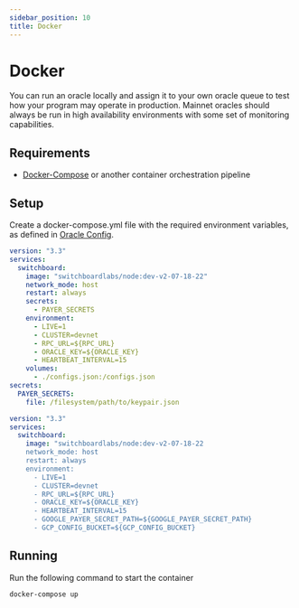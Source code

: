 ```yaml
---
sidebar_position: 10
title: Docker
---
```


# Docker

You can run an oracle locally and assign it to your own oracle queue to test how
your program may operate in production. Mainnet oracles should always be run in
high availability environments with some set of monitoring capabilities.

## Requirements

- [Docker-Compose](https://docs.docker.com/compose/install/) or another
  container orchestration pipeline

## Setup

Create a docker-compose.yml file with the required environment variables, as
defined in [Oracle Config](./#config).


<Tabs>
<TabItem value="local" label="Local Machine" default>

```yaml title="docker-compose.yml"
version: "3.3"
services:
  switchboard:
    image: "switchboardlabs/node:dev-v2-07-18-22"
    network_mode: host
    restart: always
    secrets:
      - PAYER_SECRETS
    environment:
      - LIVE=1
      - CLUSTER=devnet
      - RPC_URL=${RPC_URL}
      - ORACLE_KEY=${ORACLE_KEY}
      - HEARTBEAT_INTERVAL=15
    volumes:
      - ./configs.json:/configs.json
secrets:
  PAYER_SECRETS:
    file: /filesystem/path/to/keypair.json
```

</TabItem>
<TabItem value="gcp" label="Google Container">

```yaml title="docker-compose.yml"
version: "3.3"
services:
  switchboard:
    image: "switchboardlabs/node:dev-v2-07-18-22
    network_mode: host
    restart: always
    environment:
      - LIVE=1
      - CLUSTER=devnet
      - RPC_URL=${RPC_URL}
      - ORACLE_KEY=${ORACLE_KEY}
      - HEARTBEAT_INTERVAL=15
      - GOOGLE_PAYER_SECRET_PATH=${GOOGLE_PAYER_SECRET_PATH}
      - GCP_CONFIG_BUCKET=${GCP_CONFIG_BUCKET}
```

</TabItem>

</Tabs>

## Running

Run the following command to start the container

```bash
docker-compose up
```
